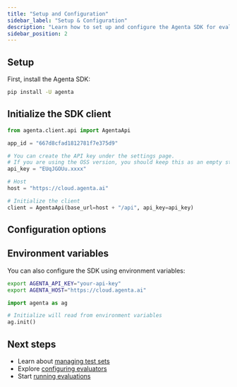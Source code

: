 ```yaml
---
title: "Setup and Configuration"
sidebar_label: "Setup & Configuration"
description: "Learn how to set up and configure the Agenta SDK for evaluation"
sidebar_position: 2
---
```


<!-- TODO: Replace with new SDK evaluation content -->

## Setup

First, install the Agenta SDK:

```bash
pip install -U agenta
```

## Initialize the SDK client

```python
from agenta.client.api import AgentaApi

app_id = "667d8cfad1812781f7e375d9"

# You can create the API key under the settings page.
# If you are using the OSS version, you should keep this as an empty string
api_key = "EUqJGOUu.xxxx"

# Host
host = "https://cloud.agenta.ai"

# Initialize the client
client = AgentaApi(base_url=host + "/api", api_key=api_key)
```

## Configuration options

<!-- TODO: Add new SDK configuration options -->

## Environment variables

You can also configure the SDK using environment variables:

```bash
export AGENTA_API_KEY="your-api-key"
export AGENTA_HOST="https://cloud.agenta.ai"
```

```python
import agenta as ag

# Initialize will read from environment variables
ag.init()
```

## Next steps

- Learn about [managing test sets](/evaluation/evaluation-from-sdk/managing-test-sets)
- Explore [configuring evaluators](/evaluation/evaluation-from-sdk/configuring-evaluators)
- Start [running evaluations](/evaluation/evaluation-from-sdk/running-evaluations)
